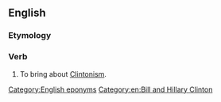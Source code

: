 ==English==

===Etymology===
{{suffix|en|Clinton|ize}}

===Verb===
{{en-verb}}

# To bring about [[Clintonism]].

[[Category:English eponyms]]
[[Category:en:Bill and Hillary Clinton]]